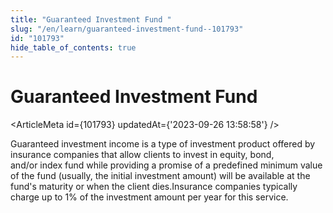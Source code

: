 ```yaml
---
title: "Guaranteed Investment Fund "
slug: "/en/learn/guaranteed-investment-fund--101793"
id: "101793"
hide_table_of_contents: true
---
```



# Guaranteed Investment Fund 

<ArticleMeta id={101793} updatedAt={'2023-09-26 13:58:58'} />
<div className='border-solid border-b border-t-0 my-4 border-[var(--ifm-color-gray-300)]' />

Guaranteed investment income is a type of investment product offered by insurance companies that allow clients to invest in equity, bond, and/or index fund while providing a promise of a predefined minimum value of the fund (usually, the initial investment amount) will be available at the fund's maturity or when the client dies.Insurance companies typically charge up to 1% of the investment amount per year for this service.
